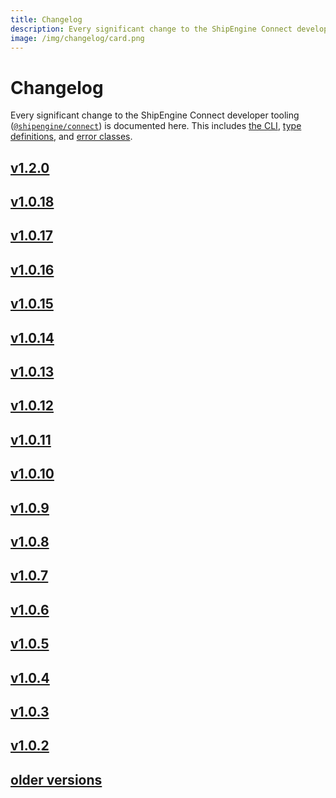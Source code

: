 ```yaml
---
title: Changelog
description: Every significant change to the ShipEngine Connect developer tooling is documented here
image: /img/changelog/card.png
---
```



# Changelog

Every significant change to the ShipEngine Connect developer tooling ([`@shipengine/connect`](https://www.npmjs.com/package/@shipengine/connect)) is documented here. This includes [the CLI](../docs/v1/cli.mdx), [type definitions](../docs/v1/typescript.mdx), and [error classes](../docs/v1/error-handling.mdx#error-classes).

<div className={styles.changelog}>

## [v1.2.0](v1.2.0.mdx)

## [v1.0.18](v1.0.18.mdx)

## [v1.0.17](v1.0.17.mdx)

## [v1.0.16](v1.0.16.mdx)

## [v1.0.15](v1.0.15.mdx)

## [v1.0.14](v1.0.14.mdx)

## [v1.0.13](v1.0.13.mdx)

## [v1.0.12](v1.0.12.mdx)

## [v1.0.11](v1.0.11.mdx)

## [v1.0.10](v1.0.10.mdx)

## [v1.0.9](v1.0.9.mdx)

## [v1.0.8](v1.0.8.mdx)

## [v1.0.7](v1.0.7.mdx)

## [v1.0.6](v1.0.6.mdx)

## [v1.0.5](v1.0.5.mdx)

## [v1.0.4](v1.0.4.mdx)

## [v1.0.3](v1.0.3.mdx)

## [v1.0.2](v1.0.2.mdx)

## [older versions](v0.0.34.mdx)

</div>
